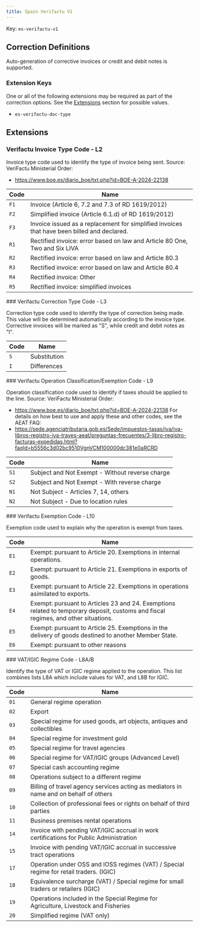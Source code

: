 ```yaml
---
title: Spain Verifactu V1
---
```


Key: <code>es-verifactu-v1</code>

## Correction Definitions

Auto-generation of corrective invoices or credit and debit notes is
supported.

### Extension Keys

One or all of the following extensions may be required as part of the correction
options. See the [Extensions](#extensions) section for possible values.
- <code>es-verifactu-doc-type</code>

## Extensions
### Verifactu Invoice Type Code - L2	

Invoice type code used to identify the type of invoice being sent.
Source: VeriFactu Ministerial Order:
 * https://www.boe.es/diario_boe/txt.php?id=BOE-A-2024-22138

<Accordion title="es-verifactu-doc-type">

| Code | Name |
| ---- | ---- |
| <code>F1</code> | Invoice (Article 6, 7.2 and 7.3 of RD 1619/2012) |
| <code>F2</code> | Simplified invoice (Article 6.1.d) of RD 1619/2012) |
| <code>F3</code> | Invoice issued as a replacement for simplified invoices that have been billed and declared. |
| <code>R1</code> | Rectified invoice: error based on law and Article 80 One, Two and Six LIVA |
| <code>R2</code> | Rectified invoice: error based on law and Article 80.3 |
| <code>R3</code> | Rectified invoice: error based on law and Article 80.4 |
| <code>R4</code> | Rectified invoice: Other |
| <code>R5</code> | Rectified invoice: simplified invoices |
</Accordion>
### Verifactu Correction Type Code - L3	

Correction type code used to identify the type of correction being made.
This value will be determined automatically according to the invoice type.
Corrective invoices will be marked as "S", while credit and debit notes as "I".

<Accordion title="es-verifactu-correction-type">

| Code | Name |
| ---- | ---- |
| <code>S</code> | Substitution |
| <code>I</code> | Differences |
</Accordion>
### Verifactu Operation Classification/Exemption Code - L9	

Operation classification code used to identify if taxes should be applied to the line.
Source: VeriFactu Ministerial Order:
 * https://www.boe.es/diario_boe/txt.php?id=BOE-A-2024-22138
For details on how best to use and apply these and other codes, see the
AEAT FAQ:
 * https://sede.agenciatributaria.gob.es/Sede/impuestos-tasas/iva/iva-libros-registro-iva-traves-aeat/preguntas-frecuentes/3-libro-registro-facturas-expedidas.html?faqId=b5556c3d02bc9510VgnVCM100000dc381e0aRCRD

<Accordion title="es-verifactu-op-class">

| Code | Name |
| ---- | ---- |
| <code>S1</code> | Subject and Not Exempt - Without reverse charge |
| <code>S2</code> | Subject and Not Exempt - With reverse charge |
| <code>N1</code> | Not Subject - Articles 7, 14, others |
| <code>N2</code> | Not Subject - Due to location rules |
</Accordion>
### Verifactu Exemption Code - L10	

Exemption code used to explain why the operation is exempt from taxes.

<Accordion title="es-verifactu-exempt">

| Code | Name |
| ---- | ---- |
| <code>E1</code> | Exempt: pursuant to Article 20. Exemptions in internal operations. |
| <code>E2</code> | Exempt: pursuant to Article 21. Exemptions in exports of goods. |
| <code>E3</code> | Exempt: pursuant to Article 22. Exemptions in operations asimilated to exports. |
| <code>E4</code> | Exempt: pursuant to Articles 23 and 24. Exemptions related to temporary deposit, customs and fiscal regimes, and other situations. |
| <code>E5</code> | Exempt: pursuant to Article 25. Exemptions in the delivery of goods destined to another Member State. |
| <code>E6</code> | Exempt: pursuant to other reasons |
</Accordion>
### VAT/IGIC Regime Code - L8A/B	

Identify the type of VAT or IGIC regime applied to the operation. This list combines lists L8A which include values for VAT, and L8B for IGIC.

<Accordion title="es-verifactu-regime">

| Code | Name |
| ---- | ---- |
| <code>01</code> | General regime operation |
| <code>02</code> | Export |
| <code>03</code> | Special regime for used goods, art objects, antiques and collectibles |
| <code>04</code> | Special regime for investment gold |
| <code>05</code> | Special regime for travel agencies |
| <code>06</code> | Special regime for VAT/IGIC groups (Advanced Level) |
| <code>07</code> | Special cash accounting regime |
| <code>08</code> | Operations subject to a different regime |
| <code>09</code> | Billing of travel agency services acting as mediators in name and on behalf of others |
| <code>10</code> | Collection of professional fees or rights on behalf of third parties |
| <code>11</code> | Business premises rental operations |
| <code>14</code> | Invoice with pending VAT/IGIC accrual in work certifications for Public Administration |
| <code>15</code> | Invoice with pending VAT/IGIC accrual in successive tract operations |
| <code>17</code> | Operation under OSS and IOSS regimes (VAT) / Special regime for retail traders. (IGIC) |
| <code>18</code> | Equivalence surcharge (VAT) / Special regime for small traders or retailers (IGIC) |
| <code>19</code> | Operations included in the Special Regime for Agriculture, Livestock and Fisheries |
| <code>20</code> | Simplified regime (VAT only) |
</Accordion>